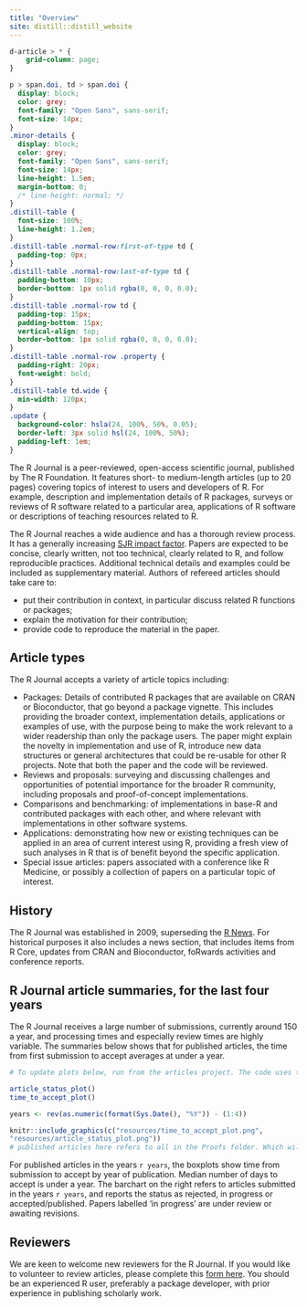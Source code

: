 ```yaml
---
title: "Overview"
site: distill::distill_website
---
```


```css
d-article > * {
    grid-column: page;
}

p > span.doi, td > span.doi {
  display: block;
  color: grey;
  font-family: "Open Sans", sans-serif;
  font-size: 14px;
}
.minor-details {
  display: block;
  color: grey;
  font-family: "Open Sans", sans-serif;
  font-size: 14px;
  line-height: 1.5em;
  margin-bottom: 0;
  /* line-height: normal; */
}
.distill-table {
  font-size: 100%;
  line-height: 1.2em;
}
.distill-table .normal-row:first-of-type td {
  padding-top: 0px;
}
.distill-table .normal-row:last-of-type td {
  padding-bottom: 10px;
  border-bottom: 1px solid rgba(0, 0, 0, 0.0);
}
.distill-table .normal-row td {
  padding-top: 15px;
  padding-bottom: 15px;
  vertical-align: top;
  border-bottom: 1px solid rgba(0, 0, 0, 0.0);
}
.distill-table .normal-row .property {
  padding-right: 20px;
  font-weight: bold;
}
.distill-table td.wide {
  min-width: 120px;
}
.update {
  background-color: hsla(24, 100%, 50%, 0.05);
  border-left: 3px solid hsl(24, 100%, 50%);
  padding-left: 1em;
}
```


The R Journal is a peer-reviewed, open-access scientific journal, published by The R Foundation. It features short- to medium-length articles (up to 20 pages) covering topics of interest to users and developers of R. For example, description and implementation details of R packages, surveys or reviews of R software related to a particular area, applications of R software or descriptions of teaching resources related to R.

The R Journal reaches a wide audience and has a thorough review process. It has a generally increasing [SJR impact factor](https://www.scimagojr.com/journalsearch.php?q=21100255423&amp;tip=sid&amp;exact=no). Papers are expected to be concise, clearly written, not too technical, clearly related to R, and follow reproducible practices. Additional technical details and examples could be included as supplementary material. Authors of refereed articles should take care to:

* put their contribution in context, in particular discuss related R functions or packages;
* explain the motivation for their contribution;
* provide code to reproduce the material in the paper. </td>

## Article types

The R Journal accepts a variety of article topics including:

- Packages: Details of contributed R packages that are available on CRAN or Bioconductor, that go beyond a package vignette. This includes providing the broader context, implementation details, applications or examples of use, with the purpose being to make the work relevant to a wider readership than only the package users. The paper might explain the novelty in implementation and use of R, introduce new data structures or general architectures that could be re-usable for other R projects. Note that both the paper and the code will be reviewed.
- Reviews and proposals: surveying and discussing challenges and opportunities of potential importance for the broader R community, including proposals and proof-of-concept implementations.
- Comparisons and benchmarking: of implementations in base-R and contributed packages with each other, and where relevant with implementations in other software systems.
- Applications: demonstrating how new or existing techniques can be applied in an area of current interest using R, providing a fresh view of such analyses in R that is of benefit beyond the specific application.
- Special issue articles: papers associated with a conference like R Medicine, or possibly a collection of papers on a particular topic of interest.

## History

The R Journal was established in 2009, superseding the [R News](http://www.r-project.org/doc/Rnews/index.html).  For historical purposes it also includes a news section, that includes items from R Core, updates from CRAN and Bioconductor, foRwards activities and conference reports.

## R Journal article summaries, for the last four years

The R Journal receives a large number of submissions, currently around 150 a year, and processing times and especially review times are highly variable. The summaries below shows that for published articles, the time from first submission to accept averages at under a year.

```r
# To update plots below, run from the articles project. The code uses tabulate_articles, which runs only from articles.

article_status_plot()
time_to_accept_plot()
```

```r
years <- rev(as.numeric(format(Sys.Date(), "%Y")) - (1:4))

```

```r
knitr::include_graphics(c("resources/time_to_accept_plot.png",
"resources/article_status_plot.png"))
# published articles here refers to all in the Proofs folder. Which will coincide with website when published.
```

For published articles in the years `r years`, the boxplots show time from submission to accept by year of publication. Median number of days to accept is under a year. The barchart on the right refers to articles submitted in the years `r years`, and reports the status as rejected, in progress or accepted/published. Papers labelled 'in progress' are under review or awaiting revisions.


## Reviewers

We are keen to welcome new reviewers for the R Journal. If you would like to volunteer to review articles, please complete this [form here](https://docs.google.com/forms/d/e/1FAIpQLSf8EmpF85ASWqPHXqV0vdQd-GHhNBaAZZEYf4qxO3gTl-eGyA/viewform). You should be an experienced R user, preferably a package developer, with prior experience in publishing scholarly work.
